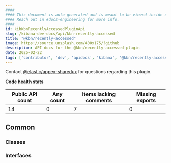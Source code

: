```yaml
---
####
#### This document is auto-generated and is meant to be viewed inside our experimental, new docs system.
#### Reach out in #docs-engineering for more info.
####
id: kibKbnRecentlyAccessedPluginApi
slug: /kibana-dev-docs/api/kbn-recently-accessed
title: "@kbn/recently-accessed"
image: https://source.unsplash.com/400x175/?github
description: API docs for the @kbn/recently-accessed plugin
date: 2025-02-22
tags: ['contributor', 'dev', 'apidocs', 'kibana', '@kbn/recently-accessed']
---
```




Contact [@elastic/appex-sharedux](https://github.com/orgs/elastic/teams/appex-sharedux) for questions regarding this plugin.

**Code health stats**

| Public API count  | Any count | Items lacking comments | Missing exports |
|-------------------|-----------|------------------------|-----------------|
| 14 | 0 | 7 | 0 |

## Common

### Classes
<DocDefinitionList data={kbnRecentlyAccessedObj.common.classes}/>

### Interfaces
<DocDefinitionList data={kbnRecentlyAccessedObj.common.interfaces}/>

